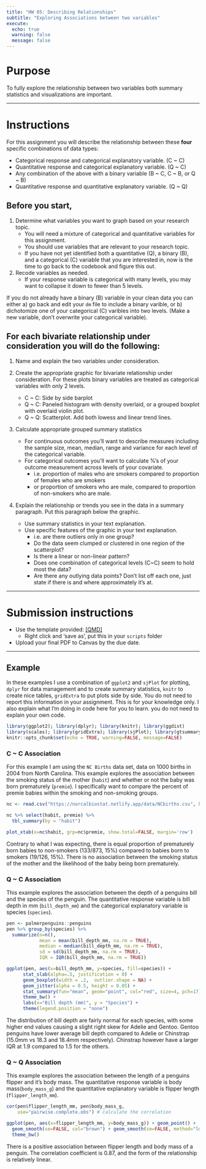 ```yaml
---
title: "HW 05: Describing Relationships"
subtitle: "Exploring Associations between two variables"
execute:
  echo: true
  warning: false
  message: false
---
```


# Purpose

To fully explore the relationship between two variables both summary statistics and visualizations are important. 

----

# Instructions 

For this assignment you will describe the relationship between these **four** specific combinations of data types: 

* Categorical response and categorical explanatory variable. (C ~ C)
* Quantitative response and categorical explanatory variable. (Q ~ C)
* Any combination of the above with a binary variable (B ~ C, C ~ B, or Q ~ B)
* Quantitative response and quantitative explanatory variable. (Q ~ Q)


## Before you start, 

1. Determine what variables you want to graph based on your research topic. 
    * You will need a mixture of categorical and quantitative variables for this assignment. 
    * You should use variables that are relevant to your research topic. 
    * If you have not yet identified both a quantitative (Q), a binary (B), and a categorical (C) variable that you are interested in, now is the time to go back to the codebook and figure this out. 
2. Recode variables as needed. 
    * If your response variable is categorical with many levels, you may want to collapse it down to fewer than 5 levels. 

If you do not already have a binary (B) variable in your clean data you can either a) go back and edit your `dm` file to include a binary varible, or b) dichotomize one of your categorical (C) varibles into two levels. (Make a new variable, don't overwrite your categorical variable).   



## For each bivariate relationship under consideration you will do the following: 

1. Name and explain the two variables under consideration. 

2. Create the appropriate graphic for bivariate relationship under consideration. For these plots binary variables are treated as categorical variables with only 2 levels. 
    * C ~ C: Side by side barplot
    * Q ~ C: Paneled histogram with density overlaid, or a grouped boxplot with overlaid violin plot. 
    * Q ~ Q: Scatterplot. Add both lowess and linear trend lines.

3. Calculate appropriate grouped summary statistics
    * For continuous outcomes you'll want to describe measures including the sample size, mean, median, range and variance for each level of the categorical variable. 
    * For categorical outcomes you'll want to calculate %'s of your outcome measurement across levels of your covariate. 
        - i.e. proportion of males who are smokers compared to proportion of females who are smokers
        - or proportion of smokers who are male, compared to proportion of non-smokers who are male. 

4. Explain the relationship or trends you see in the data in a summary paragraph. Put this paragraph below the graphic. 
    * Use summary statistics in your text explanation. 
    * Use specific features of the graphic in your text explanation.
        - i.e. are there outliers only in one group?
        - Do the data seem clumped or clustered in one region of the scatterplot? 
        - Is there a linear or non-linear pattern? 
        - Does one combination of categorical levels (C~C) seem to hold most the data? 
        - Are there any outlying data points? Don't list off each one, just state if there is and where approximately it's at. 

----

# Submission instructions


* Use the template provided: [[QMD]](_templates/hw05_describing_relationships_template.qmd)
  - Right click and 'save as', put this in your `scripts` folder
* Upload your final PDF to Canvas by the due date. 


----

## Example

In these examples I use a combination of `ggplot2` and `sjPlot` for plotting, `dplyr` for data management and to create summary statistics, `knitr` to create nice tables, `gridExtra` to put plots side by side. You do not need to report this information in your assignment. This is for your knowledge only. I also explain what I'm doing in code here for you to learn. you do not need to explain your own code. 
```r
library(ggplot2); library(dplyr); library(knitr); library(ggdist)
library(scales); library(gridExtra); library(sjPlot); library(gtsummary)
knitr::opts_chunk$set(echo = TRUE, warning=FALSE, message=FALSE)
```


### C ~ C Association
For this example I am using the `NC Births` data set, data on 1000 births in 2004 from North Carolina. 
This example explores the association between the smoking status of the mother (`habit`) and whether or not the baby was born prematurely (`premie`). I specifically want to compare the percent of premie babies within the smoking and non-smoking groups. 

```r
nc <- read.csv("https://norcalbiostat.netlify.app/data/NCbirths.csv", header=TRUE)

nc %>% select(habit, premie) %>%
  tbl_summary(by = "habit")

plot_xtab(x=nc$habit, grp=nc$premie, show.total=FALSE, margin='row')
```

Contrary to what I was expecting, there is equal proportion of prematurely born babies to non-smokers (133/873, 15%) compared to babies born to smokers (19/126, 15%). There is no association between the smoking status of the mother and the likelihood of the baby being born prematurely. 



### Q ~ C Association

This example explores the association between the depth of a penguins bill and the species of the penguin. The quantitative response variable is bill depth in mm (`bill_depth_mm`) and the categorical explanatory variable is species (`species`). 

```r
pen <- palmerpenguins::penguins
pen %>% group_by(species) %>% 
  summarize(n=n(), 
            mean = mean(bill_depth_mm, na.rm = TRUE), 
            median = median(bill_depth_mm, na.rm = TRUE), 
            sd = sd(bill_depth_mm, na.rm = TRUE), 
            IQR = IQR(bill_depth_mm, na.rm = TRUE))

ggplot(pen, aes(x=bill_depth_mm, y=species, fill=species)) + 
      stat_slab(alpha=.5, justification = 0) + 
      geom_boxplot(width = .2,  outlier.shape = NA) + 
      geom_jitter(alpha = 0.5, height = 0.05) +
      stat_summary(fun="mean", geom="point", col="red", size=4, pch=17) + 
      theme_bw() + 
      labs(x="Bill depth (mm)", y = "Species") + 
      theme(legend.position = "none")
```

The distribution of bill depth are fairly normal for each species, with some higher end values causing a slight right skew for Adelie and Gentoo. Gentoo penguins have lower average bill depth compared to Adelie or Chinstrap (15.0mm vs 18.3 and 18.4mm respectively). Chinstrap however have a larger IQR at 1.9 compared to 1.5 for the others. 

### Q ~ Q Association

This example explores the association between the length of a penguins flipper and it's body mass. The quantitative response variable is body mass(`body_mass_g`) and the quantitative explanatory variable is flipper length (`flipper_length_mm`).

```r
cor(pen$flipper_length_mm, pen$body_mass_g, 
    use="pairwise.complete.obs") # calculate the correlation

ggplot(pen, aes(x=flipper_length_mm, y=body_mass_g)) + geom_point() + 
  geom_smooth(se=FALSE, col="brown") + geom_smooth(se=FALSE, method="lm") +
  theme_bw()
```

There is a positive association between flipper length and body mass of a penguin. The correlation coefficient is 0.87, and the form of the relationship is relatively linear.




    